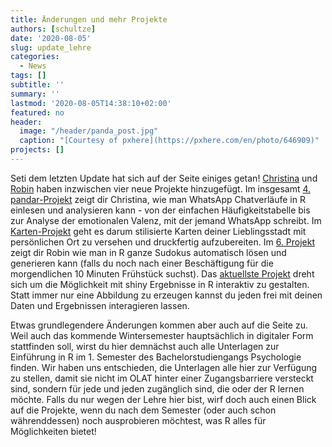 ```yaml
---
title: Änderungen und mehr Projekte
authors: [schultze]
date: '2020-08-05'
slug: update_lehre
categories:
  - News
tags: []
subtitle: ''
summary: ''
lastmod: '2020-08-05T14:38:10+02:00'
featured: no
header:
  image: "/header/panda_post.jpg"
  caption: "[Courtesy of pxhere](https://pxhere.com/en/photo/646909)"
projects: []
---
```


Seti dem letzten Update hat sich auf der Seite einiges getan! [Christina](/authors/berger)
und [Robin](/authors/mehler) haben inzwischen vier neue Projekte hinzugefügt.
Im insgesamt [4. pandar-Projekt](/post/uebersicht4) zeigt dir Christina, wie man
WhatsApp Chatverläufe in R einlesen und analysieren kann - von der einfachen
Häufigkeitstabelle bis zur Analyse der emotionalen Valenz, mit der jemand
WhatsApp schreibt. Im [Karten-Projekt](/post/uebersicht5) geht es darum
stilisierte Karten deiner Lieblingsstadt mit persönlichen Ort zu versehen und
druckfertig aufzubereiten. Im [6. Projekt](/post/uebersicht6) zeigt dir Robin
wie man in R ganze Sudokus automatisch lösen und generieren kann (falls du noch
nach einer Beschäftigung für die morgendlichen 10 Minuten Frühstück suchst). Das
[aktuellste Projekt](/post/uebersicht7) dreht sich um die Möglichkeit mit shiny
Ergebnisse in R interaktiv zu gestalten. Statt immer nur eine Abbildung zu
erzeugen kannst du jeden frei mit deinen Daten und Ergebnissen interagieren lassen.

Etwas grundlegendere Änderungen kommen aber auch auf die Seite zu. Weil auch das
kommende Wintersemester hauptsächlich in digitaler Form stattfinden soll, wirst
du hier demnächst auch alle Unterlagen zur Einführung in R im 1. Semester des
Bachelorstudiengangs Psychologie finden. Wir haben uns entschieden, die Unterlagen
alle hier zur Verfügung zu stellen, damit sie nicht im OLAT hinter einer
Zugangsbarriere versteckt sind, sondern für jede und jeden zugänglich sind, die
oder der R lernen möchte. Falls du nur wegen der Lehre hier bist, wirf doch auch
einen Blick auf die Projekte, wenn du nach dem Semester (oder auch schon währenddessen)
noch ausprobieren möchtest, was R alles für Möglichkeiten bietet!
